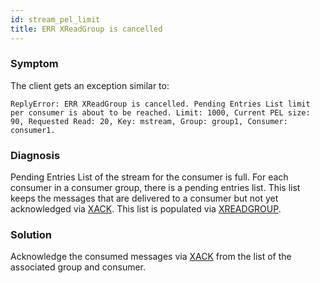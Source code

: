 ```yaml
---
id: stream_pel_limit
title: ERR XReadGroup is cancelled
---
```


### Symptom
The client gets an exception similar to:
```
ReplyError: ERR XReadGroup is cancelled. Pending Entries List limit per consumer is about to be reached. Limit: 1000, Current PEL size: 90, Requested Read: 20, Key: mstream, Group: group1, Consumer: consumer1.
```

### Diagnosis
Pending Entries List of the stream for the consumer is full. For each consumer in a consumer group, there is a pending entries list.
This list keeps the messages that are delivered to a consumer but not yet acknowledged via [XACK](https://redis.io/commands/xack/). This list is populated via [XREADGROUP](https://redis.io/commands/xreadgroup/).

### Solution 

Acknowledge the consumed messages via [XACK](https://redis.io/commands/xack/) from the list of the associated group and consumer.

